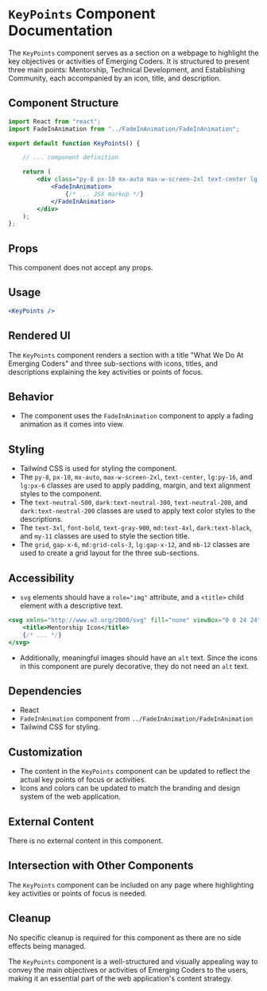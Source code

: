 # `KeyPoints` Component Documentation

The `KeyPoints` component serves as a section on a webpage to highlight the key objectives or activities of Emerging Coders. It is structured to present three main points: Mentorship, Technical Development, and Establishing Community, each accompanied by an icon, title, and description.

## Component Structure

```jsx
import React from "react"; 
import FadeInAnimation from "../FadeInAnimation/FadeInAnimation";

export default function KeyPoints() {

    // ... component definition

    return (
        <div class="py-8 px-10 mx-auto max-w-screen-2xl text-center lg:py-16 lg:px-6">
            <FadeInAnimation>
                {/* ... JSX markup */}
            </FadeInAnimation>
        </div>
    );
};
```

## Props

This component does not accept any props.

## Usage

```jsx
<KeyPoints />
```

## Rendered UI

The `KeyPoints` component renders a section with a title "What We Do At Emerging Coders" and three sub-sections with icons, titles, and descriptions explaining the key activities or points of focus.

## Behavior

- The component uses the `FadeInAnimation` component to apply a fading animation as it comes into view.

## Styling

- Tailwind CSS is used for styling the component.
- The `py-8`, `px-10`, `mx-auto`, `max-w-screen-2xl`, `text-center`, `lg:py-16`, and `lg:px-6` classes are used to apply padding, margin, and text alignment styles to the component.
- The `text-neutral-500`, `dark:text-neutral-300`, `text-neutral-200`, and `dark:text-neutral-200` classes are used to apply text color styles to the descriptions.
- The `text-3xl`, `font-bold`, `text-gray-900`, `md:text-4xl`, `dark:text-black`, and `my-11` classes are used to style the section title.
- The `grid`, `gap-x-6`, `md:grid-cols-3`, `lg:gap-x-12`, and `mb-12` classes are used to create a grid layout for the three sub-sections.

## Accessibility

- `svg` elements should have a `role="img"` attribute, and a `<title>` child element with a descriptive text.
  
```jsx
<svg xmlns="http://www.w3.org/2000/svg" fill="none" viewBox="0 0 24 24" stroke-width="2" stroke="black" class="h-6 w-6" role="img">
    <title>Mentorship Icon</title>
    {/* ... */}
</svg>
```

- Additionally, meaningful images should have an `alt` text. Since the icons in this component are purely decorative, they do not need an `alt` text.

## Dependencies

- React
- `FadeInAnimation` component from `../FadeInAnimation/FadeInAnimation`
- Tailwind CSS for styling.

## Customization

- The content in the `KeyPoints` component can be updated to reflect the actual key points of focus or activities.
- Icons and colors can be updated to match the branding and design system of the web application.

## External Content

There is no external content in this component.

## Intersection with Other Components

The `KeyPoints` component can be included on any page where highlighting key activities or points of focus is needed.

## Cleanup

No specific cleanup is required for this component as there are no side effects being managed.

The `KeyPoints` component is a well-structured and visually appealing way to convey the main objectives or activities of Emerging Coders to the users, making it an essential part of the web application's content strategy.